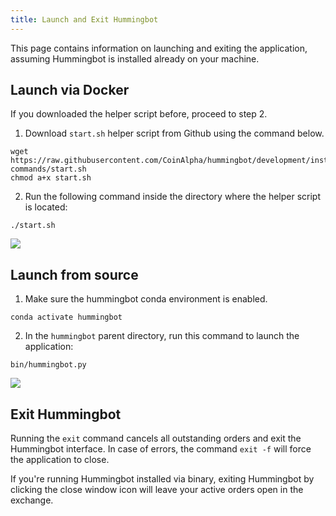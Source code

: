 ```yaml
---
title: Launch and Exit Hummingbot
---
```



This page contains information on launching and exiting the application, assuming Hummingbot is installed already on your machine.

## Launch via Docker

If you downloaded the helper script before, proceed to step 2.

1. Download `start.sh` helper script from Github using the command below.

```Manual
wget https://raw.githubusercontent.com/CoinAlpha/hummingbot/development/installation/docker-commands/start.sh
chmod a+x start.sh
```

<Callout
  type="tip"
  body="Run #`ls`# command from the terminal to check if the file is in your current directory."
/>

2. Run the following command inside the directory where the helper script is located:

```Manual
./start.sh
```

![](/img/launch-via-docker.gif)

<Callout
  type="tip"
  body="If no containers are running, follow the guide to creating a Hummingbot instance."
/>

## Launch from source

1. Make sure the hummingbot conda environment is enabled.

```Manual
conda activate hummingbot
```

2. In the `hummingbot` parent directory, run this command to launch the application:

```Manual
bin/hummingbot.py
```

![](/img/launch-from-source.gif)

## Exit Hummingbot

Running the `exit` command cancels all outstanding orders and exit the Hummingbot interface. In case of errors, the command `exit -f` will force the application to close.

If you're running Hummingbot installed via binary, exiting Hummingbot by clicking the close window icon will leave your active orders open in the exchange.

<Callout
  type="tip"
  body="You can also press the keyboard shortcut #`CTRL + C`# twice to exit."
/>
